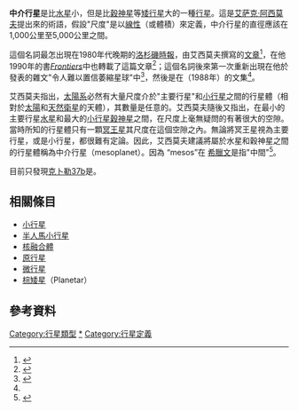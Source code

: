 {{about|行星尺度|相似的條目行星適居性|適居恆星表}}

{{noteTA
|1=zh-hans:艾萨克·阿西莫夫; zh-hant:以撒·艾西莫夫;
|2=zh-hans:阿西莫夫; zh-hant:艾西莫夫;
}}

'''中介行星'''是比[[水星|水星]]小，但是比[[穀神星|穀神星]]等[[矮行星|矮行星]]大的一種[[行星|行星]]。這是[[艾萨克·阿西莫夫|艾萨克·阿西莫夫]]提出來的術語，假設"尺度"是以[[太陽系天體大小列表|線性]]（或體積）來定義，中介行星的直徑應該在1,000公里至5,000公里之間。 

這個名詞最怎出現在1980年代晚期的[[洛杉磯時報|洛杉磯時報]]，由艾西莫夫撰寫的[[隨筆|文章]]{{link-en|這是甚麼名字？| What's in a Name?}}<ref>{{cite web|last1=Jenkins|first1=John H.|title=Frontiers: New Discoveries About Man and His Planet, Outer Space and the Universe|url=http://www.asimovreviews.net/Books/Book448.html|website=Asimov Reviews|accessdate=29 July 2015|archive-date=2020-11-04|archive-url=https://web.archive.org/web/20201104125837/http://www.asimovreviews.net/Books/Book448.html|dead-url=no}}</ref>，在他1990年的書''[[Frontiers|Frontiers]]''中也轉載了這篇文章<ref>{{cite book|last1=Asimov|first1=Isaac|title=Frontiers: New Discoveries About Man and His Planet, Outer Space, and the Universe|url=https://archive.org/details/frontiersnewdisc00asim_0|date=March 29, 1990|publisher=Dutton Adult|isbn=0525246622}}</ref>；這個名詞後來第一次重新出現在他於''{{link-en|科學小說和幻想的雜誌|The Magazine of Fantasy and Science Fiction}}''發表的雜文"令人難以置信萎縮星球"中<ref>{{cite journal|last1=Asimov|first1=Isaac|title=The Incredible Shrinking Planet|journal=The Magazine of Fantasy and Science Fiction|date=March 1987|pages=118-128}}</ref>，然後是在''{{link-en|錯誤的相對論|The Relativity of Wrong}}''（1988年）的文集<ref name="relativity-of-wrong"/>。

艾西莫夫指出，[[太陽系|太陽系]]必然有大量尺度介於"主要行星"和[[小行星|小行星]]之間的行星體（相對於[[太陽|太陽]]和[[天然衛星|天然衛星]]的天體），其數量是任意的。艾西莫夫隨後又指出，在最小的主要行星[[水星|水星]]和最大的[[小行星|小行星]][[穀神星|穀神星]]之間，在尺度上毫無疑問的有著很大的空隙。當時所知的行星體只有一顆[[冥王星|冥王星]]其尺度在這個空隙之內。無論將冥王星視為主要行星，或是小行星，都很難有定論。因此，艾西莫夫建議將屬於水星和穀神星之間的行星體稱為中介行星（mesoplanet）。因為 “mesos”在 [[希臘文|希臘文]]是指"中間"<ref name="relativity-of-wrong">{{cite book
|last= Asimov
|first= Isaac
|title= The Relativity of Wrong
|url= https://archive.org/details/relativityofwron0000asim
|date= 1988
|page= [https://archive.org/details/relativityofwron0000asim/page/121 121]
|quote= ...my own suggestion is that everything from Mercury up be called a major planet; everything from Ceres down be called a minor planet; and everything between Mercury and Ceres be called a "mesoplanet" (from a Greek word for "intermediate"). At the moment, Pluto is the only mesoplanet known.
}}</ref>。

目前只發現[[克卜勒37b|克卜勒37b]]是{{PAGENAME}}。
== 相關條目 ==
{{Portal |天文學}}
* [[小行星|小行星]]
* [[半人馬小行星|半人馬小行星]]
* [[核融合體|核融合體]]
* [[原行星|原行星]]
* [[微行星|微行星]]
* [[棕矮星|棕矮星]]（Planetar）

== 參考資料 ==
{{Reflist|2}}

{{系外行星}}

[[Category:行星類型|Category:行星類型]]
[[Category:矮行星|*]]
[[Category:行星定義|Category:行星定義]]